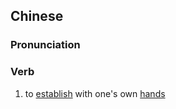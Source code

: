 ==Chinese==
{{zh-forms|s=手创}}

===Pronunciation===
{{zh-pron
|m=shǒuchuàng
|cat=v
}}

===Verb===
{{zh-verb}}

# to [[establish]] with one's own [[hand]]s
